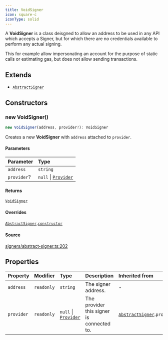 ```yaml
---
title: VoidSigner
icon: square-c
iconType: solid
---
```


A **VoidSigner** is a class deisgned to allow an address to be used in any API which accepts a Signer, but for which
there are no credentials available to perform any actual signing.

This for example allow impersonating an account for the purpose of static calls or estimating gas, but does not allow
sending transactions.

## Extends

- [`AbstractSigner`](/content/classes/AbstractSigner)

## Constructors

### new VoidSigner()

```ts
new VoidSigner(address, provider?): VoidSigner
```

Creates a new **VoidSigner** with `address` attached to `provider`.

#### Parameters

| Parameter | Type |
| :------ | :------ |
| `address` | `string` |
| `provider`? | `null` \| [`Provider`](/content/interfaces/Provider) |

#### Returns

[`VoidSigner`](/content/classes/VoidSigner)

#### Overrides

[`AbstractSigner`](/content/classes/AbstractSigner).[`constructor`](/content/classes/AbstractSigner#constructors)

#### Source

[signers/abstract-signer.ts:202](https://github.com/dominant-strategies/quais.js/blob/0b080dd187bafddecb11cf27fbfdd65add0ec116/src/signers/abstract-signer.ts#L202)

## Properties

| Property | Modifier | Type | Description | Inherited from |
| :------ | :------ | :------ | :------ | :------ |
| `address` | `readonly` | `string` | The signer address. | - |
| `provider` | `readonly` | `null` \| [`Provider`](/content/interfaces/Provider) | The provider this signer is connected to. | [`AbstractSigner`](/content/classes/AbstractSigner).`provider` |
